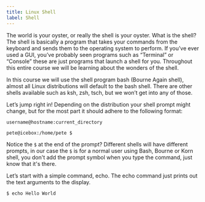 ```yaml
---
title: Linux Shell
label: Shell
---
```


The world is your oyster, or really the shell is your oyster. What is the shell? The shell is basically a program that takes your commands from the
keyboard and sends them to the operating system to perform. If you’ve ever used a GUI, you’ve probably seen programs such as “Terminal” or “Console”
these are just programs that launch a shell for you. Throughout this entire course we will be learning about the wonders of the shell.

In this course we will use the shell program bash (Bourne Again shell), almost all Linux distributions will default to the bash shell.
There are other shells available such as ksh, zsh, tsch, but we won’t get into any of those.

Let’s jump right in! Depending on the distribution your shell prompt might change, but for the most part it should adhere to the following format:

`username@hostname:current_directory`

```bash
pete@icebox:/home/pete $
```

Notice the `$` at the end of the prompt? Different shells will have different prompts, in our case the `$` is for a normal user using Bash,
Bourne or Korn shell, you don't add the prompt symbol when you type the command, just know that it's there.

Let’s start with a simple command, echo. The echo command just prints out the text arguments to the display.

```bash
$ echo Hello World
```
